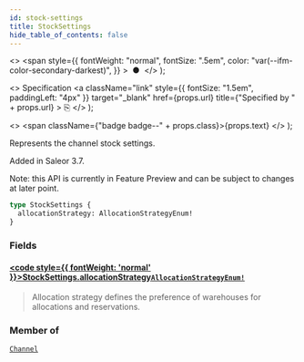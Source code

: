 ```yaml
---
id: stock-settings
title: StockSettings
hide_table_of_contents: false
---
```


  <>
    <span
      style={{
        fontWeight: "normal",
        fontSize: ".5em",
        color: "var(--ifm-color-secondary-darkest)",
      }}
    >
      &nbsp;●&nbsp;
    </span>
  </>
);

  <>
    Specification
    <a
      className="link"
      style={{ fontSize: "1.5em", paddingLeft: "4px" }}
      target="\_blank"
      href={props.url}
      title={"Specified by " + props.url}
    >
      ⎘
    </a>
  </>
);

  <>
    <span className={"badge badge--" + props.class}>{props.text}</span>
  </>
);

Represents the channel stock settings.

Added in Saleor 3.7.

Note: this API is currently in Feature Preview and can be subject to changes at later point.

```graphql
type StockSettings {
  allocationStrategy: AllocationStrategyEnum!
}
```

### Fields

#### [<code style={{ fontWeight: 'normal' }}>StockSettings.<b>allocationStrategy</b></code>](#)<Bullet />[`AllocationStrategyEnum!`](../../../storefront/products/enums/allocation-strategy-enum) <Badge class="secondary" text="non-null"/> <Badge class="secondary" text="enum"/>

> Allocation strategy defines the preference of warehouses for allocations and reservations.

### Member of

[`Channel`](../../../storefront/channels/objects/channel) <Badge class="secondary" text="object"/>
